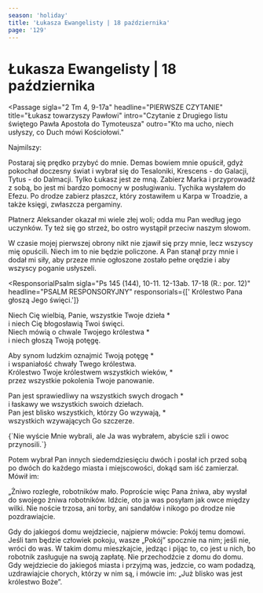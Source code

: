 ```yaml
---
season: 'holiday'
title: 'Łukasza Ewangelisty | 18 października'
page: '129'
---
```


# Łukasza Ewangelisty | 18 października

<Passage
  sigla="2 Tm 4, 9-17a"
  headline="PIERWSZE CZYTANIE"
  title="Łukasz towarzyszy Pawłowi"
  intro="Czytanie z Drugiego listu świętego Pawła Apostoła do Tymoteusza"
  outro="Kto ma ucho, niech usłyszy, co Duch mówi Kościołowi."
>
  <p>Najmilszy:</p>
  <p>Postaraj się prędko przybyć do mnie. Demas bowiem mnie opuścił, gdyż pokochał doczesny świat i wybrał się do Tesaloniki, Krescens - do Galacji, Tytus - do Dalmacji. Tylko Łukasz jest ze mną. Zabierz Marka i przyprowadź z sobą, bo jest mi bardzo pomocny w posługiwaniu. Tychika wysłałem do Efezu. Po drodze zabierz płaszcz, który zostawiłem u Karpa w Troadzie, a także księgi, zwłaszcza pergaminy.</p>
  <p>Płatnerz Aleksander okazał mi wiele złej woli; odda mu Pan według jego uczynków. Ty też się go strzeż, bo ostro wystąpił przeciw naszym słowom.</p>
  <p>W czasie mojej pierwszej obrony nikt nie zjawił się przy mnie, lecz wszyscy mię opuścili. Niech im to nie będzie policzone. A Pan stanął przy mnie i dodał mi siły, aby przeze mnie ogłoszone zostało pełne orędzie i aby wszyscy poganie usłyszeli.</p>
</Passage>

<ResponsorialPsalm
  sigla="Ps 145 (144), 10-11. 12-13ab. 17-18 (R.: por. 12)"
  headline="PSALM RESPONSORYJNY"
  responsorials={[' Królestwo Pana głoszą Jego święci.']}
>
  <p>Niech Cię wielbią, Panie, wszystkie Twoje dzieła *<br/>i niech Cię błogosławią Twoi święci.<br/>Niech mówią o chwale Twojego królestwa *<br/>i niech głoszą Twoją potęgę.</p>
  <p>Aby synom ludzkim oznajmić Twoją potęgę *<br/>i wspaniałość chwały Twego królestwa.<br/>Królestwo Twoje królestwem wszystkich wieków, *<br/>przez wszystkie pokolenia Twoje panowanie.</p>
  <p>Pan jest sprawiedliwy na wszystkich swych drogach *<br/>i łaskawy we wszystkich swoich dziełach.<br/>Pan jest blisko wszystkich, którzy Go wzywają, *<br/>wszystkich wzywających Go szczerze.</p>
</ResponsorialPsalm>
<Passage
  sigla="J 15, 16"
  headline="AKLAMACJA"
  acclamation="Aklamacja: Alleluja, alleluja, alleluja."
>
  {`Nie wyście Mnie wybrali, ale Ja was wybrałem,
abyście szli i owoc przynosili.`}
</Passage>
<Passage
  sigla="Łk 10, 1-9"
  headline="EWANGELIA"
  title="Żniwo jest wielkie, ale robotników mało"
  intro="Słowa Ewangelii według świętego Łukasza"
  outro="Oto słowo Pańskie"
>
  <p>Potem wybrał Pan innych siedemdziesięciu dwóch i posłał ich przed sobą po dwóch do każdego miasta i miejscowości, dokąd sam iść zamierzał. Mówił im:</p>
  <p>„Żniwo rozległe, robotników mało. Poproście więc Pana żniwa, aby wysłał do swojego żniwa robotników. Idźcie, oto ja was posyłam jak owce między wilki. Nie noście trzosa, ani torby, ani sandałów i nikogo po drodze nie pozdrawiajcie.</p>
  <p>Gdy do jakiegoś domu wejdziecie, najpierw mówcie: Pokój temu domowi. Jeśli tam będzie człowiek pokoju, wasze „Pokój” spocznie na nim; jeśli nie, wróci do was. W takim domu mieszkajcie, jedząc i pijąc to, co jest u nich, bo robotnik zasługuje na swoją zapłatę. Nie przechodźcie z domu do domu. Gdy wejdziecie do jakiegoś miasta i przyjmą was, jedzcie, co wam podadzą, uzdrawiajcie chorych, którzy w nim są, i mówcie im: „Już blisko was jest królestwo Boże”.</p>
</Passage>
